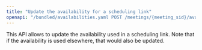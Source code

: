 ```yaml
---
title: "Update the availability for a scheduling link"
openapi: "/bundled/availabilities.yaml POST /meetings/{meeting_sid}/availability"
---
```



This API allows to update the availability used in a scheduling link. Note that if the availability is used elsewhere, that would also be updated.

<SubdomainInfo />
